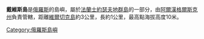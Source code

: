 '''戴維斯島'''是[[俄羅斯|俄羅斯]]的島嶼，屬於[[法蘭士約瑟夫地群島|法蘭士約瑟夫地群島]]的一部分，由[[阿爾漢格爾斯克州|阿爾漢格爾斯克州]]負責管轄，距離[[維爾切克島|維爾切克島]]約3公里，長約1公里，最高點海拔高度10米。

[[Category:俄羅斯島嶼|Category:俄羅斯島嶼]]
{{Russia-geo-stub}}